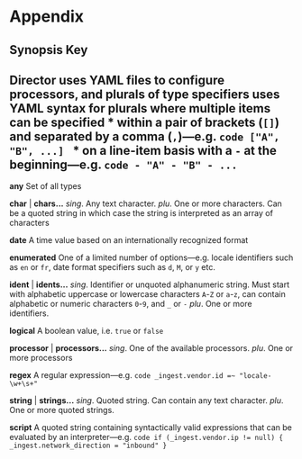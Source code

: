 # Appendix

## Synopsis Key

**Director** uses YAML files to configure processors, and plurals of type specifiers uses YAML syntax for plurals where multiple items can be specified
	* within a pair of brackets (`[]`) and separated by a comma (`,`)&mdash;e.g.
		```code
			["A", "B", ...]
		```
	* on a line-item basis with a `-` at the beginning&mdash;e.g.
		```code
			- "A"
			- "B"
			- ...
		```
---

**any** Set of all types

**char** | **chars...** _sing_. Any text character. _plu_. One or more characters. Can be a quoted string in which case the string is interpreted as an array of characters

**date** A time value based on an internationally recognized format

**enumerated** One of a limited number of options&mdash;e.g. locale identifiers such as `en` or `fr`, date format specifiers such as `d`, `M`, or `y`  etc.

**ident** | **idents...** _sing_. Identifier or unquoted alphanumeric string. Must start with alphabetic uppercase or lowercase characters `A`-`Z` or `a`-`z`, can contain alphabetic or numeric characters `0`-`9`, and `_` or `-` _plu_. One or more identifiers.

**logical** A boolean value, i.e. `true` or `false`

**processor** | **processors...** _sing_. One of the available processors. _plu_. One or more processors

**regex** A regular expression&mdash;e.g.
	```code
	_ingest.vendor.id =~ "locale-\w+\s+"
	```

**string** | **strings...** _sing_. Quoted string. Can contain any text character. _plu_. One or more quoted strings.

**script** A quoted string containing syntactically valid expressions that can be evaluated by an interpreter&mdash;e.g.
	```code
	if (_ingest.vendor.ip != null) {
		_ingest.network_direction = "inbound"
	}
	```

